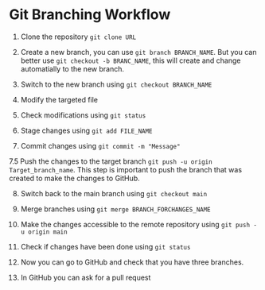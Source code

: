 # Git Branching Workflow

1.  Clone the repository `git clone URL`

2.  Create a new branch, you can use `git branch BRANCH_NAME`. But you can better use `git checkout -b BRANC_NAME`, this will create and change automatially to the new branch.

3.  Switch to the new branch using `git checkout BRANCH_NAME`

4.  Modify the targeted file

5.  Check modifications using `git status`

6.  Stage changes using `git add FILE_NAME`

7.  Commit changes using `git commit -m "Message"`

7.5 Push the changes to the target branch `git push -u origin Target_branch_name`. This step is important to push the branch that was created to make the changes to GitHub.

8.  Switch back to the main branch using `git checkout main`

9.  Merge branches using `git merge BRANCH_FORCHANGES_NAME`

10. Make the changes accessible to the remote repository using `git push -u origin main`

11. Check if changes have been done using `git status`

12. Now you can go to GitHub and check that you have three branches.

13. In GitHub you can ask for a pull request

